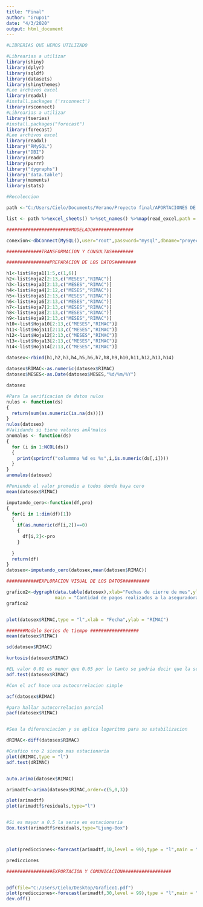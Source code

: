 ---
title: "Final"
author: "Grupo1"
date: "4/3/2020"
output: html_document
---
```{r}
#LIBRERIAS QUE HEMOS UTILIZADO 

#Librearias a utilizar
library(shiny)
library(dplyr)
library(sqldf)
library(datasets)
library(shinythemes)
#Lee archivos excel
library(readxl)
#install.packages ('rsconnect')
library(rsconnect)
#Librearias a utilizar
library(tseries)
#install.packages("forecast")
library(forecast)
#Lee archivos excel
library(readxl)
library("RMySQL")
library("DBI")
library(readr)
library(purrr)
library("dygraphs")
library("data.table")
library(moments)
library(stats)

```


```{r}

#Recoleccion 

path <-"C:/Users/Cielo/Documents/Verano/Proyecto final/APORTACIONES DE ASEGURADORAS.xls"

list <- path %>%excel_sheets() %>%set_names() %>%map(read_excel,path = path)

```

```{r}
########################MODELADO###############

conexion<-dbConnect(MySQL(),user="root",password="mysql",dbname="proyecto")
```


```{r}
#############TRANSFORMACION Y CONSULTAS########

```


```{r}
################PREPARACION DE LOS DATOS########

h1<-list$Hoja1[1:5,c(1,6)]
h2<-list$Hoja2[2:13,c("MESES","RIMAC")]
h3<-list$Hoja3[2:13,c("MESES","RIMAC")]
h4<-list$Hoja4[2:12,c("MESES","RIMAC")]
h5<-list$Hoja5[2:13,c("MESES","RIMAC")]
h6<-list$Hoja6[2:13,c("MESES","RIMAC")]
h7<-list$Hoja7[2:13,c("MESES","RIMAC")]
h8<-list$Hoja8[2:13,c("MESES","RIMAC")]
h9<-list$Hoja9[2:13,c("MESES","RIMAC")]
h10<-list$Hoja10[2:13,c("MESES","RIMAC")]
h11<-list$Hoja11[2:13,c("MESES","RIMAC")]
h12<-list$Hoja12[2:13,c("MESES","RIMAC")]
h13<-list$Hoja13[2:13,c("MESES","RIMAC")]
h14<-list$Hoja14[2:13,c("MESES","RIMAC")]
                 
datosex<-rbind(h1,h2,h3,h4,h5,h6,h7,h8,h9,h10,h11,h12,h13,h14)

datosex$RIMAC<-as.numeric(datosex$RIMAC)
datosex$MESES<-as.Date(datosex$MESES,"%d/%m/%Y")

datosex

#Para la verificacion de datos nulos
nulos <- function(ds)
{
  return(sum(as.numeric(is.na(ds))))
}
nulos(datosex)
#Validando si tiene valores anÃ³malos 
anomalos <- function(ds)
{
  for (i in 1:NCOL(ds)) 
  {
    print(sprintf("colummna %d es %s",i,is.numeric(ds[,i])))
  }  
}
anomalos(datosex)

#Poniendo el valor promedio a todos donde haya cero
mean(datosex$RIMAC)

imputando_cero<-function(df,pro)
{
  for(i in 1:dim(df)[1])
  {
    if(as.numeric(df[i,2])==0)
    {
      df[i,2]<-pro
    }
    
  }
  return(df)
}
datosex<-imputando_cero(datosex,mean(datosex$RIMAC))


```

```{r}
############EXPLORACION VISUAL DE LOS DATOS##########

grafico2<-dygraph(data.table(datosex),xlab="Fechas de cierre de mes",ylab = "Monto de seguros RIMAC",
                  main = "Cantidad de pagos realizados a la aseguradora RIMAC")%>%dyOptions(colors = "blue")%>%dygraphs::dyRangeSelector()
grafico2


plot(datosex$RIMAC,type = "l",xlab = "Fecha",ylab = "RIMAC")


```


```{r}

#######Modelo Series de tiempo ##################
mean(datosex$RIMAC)

sd(datosex$RIMAC)

kurtosis(datosex$RIMAC)

#EL valor 0.01 es menor que 0.05 por lo tanto se podria decir que la serie es estacionaria
adf.test(datosex$RIMAC)

#Con el acf hace una autocorrelacion simple

acf(datosex$RIMAC)

#para hallar autocorrelacion parcial
pacf(datosex$RIMAC)


#Sea la diferenciacion y se aplica logaritmo para su estabilizacion

dRIMAC<-diff(datosex$RIMAC)

#Grafico nro 2 siendo mas estacionaria 
plot(dRIMAC,type = "l")
adf.test(dRIMAC)


auto.arima(datosex$RIMAC)

arimadtf<-arima(datosex$RIMAC,order=c(5,0,3))

plot(arimadtf)
plot(arimadtf$residuals,type="l")


#Si es mayor a 0.5 la serie es estacionaria
Box.test(arimadtf$residuals,type="Ljung-Box")



plot(predicciones<-forecast(arimadtf,10,level = 99),type = "l",main = "Pronostico con auto-arima")

predicciones

```


```{r}

#################EXPORTACION Y COMUNICACION##################


pdf(file="C:/Users/Cielo/Desktop/Grafico1.pdf")
plot(predicciones<-forecast(arimadtf,30,level = 99),type = "l",main = "Pronostico con auto-arima")
dev.off()

```




